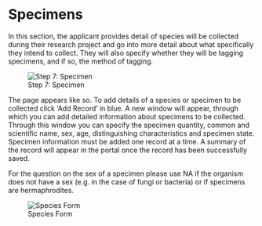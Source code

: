 # Specimens

In this section, the applicant provides detail of species will be collected during their research project and go into more detail about what specifically they intend to collect. They will also specify whether they will be tagging specimens, and if so, the method of tagging.

![Step 7: Specimen](images/specimen_section.png)

The page appears like so. To add details of a species or specimen to be collected click 'Add Record' in blue. A new window will appear, through which you can add detailed information about specimens to be collected. Through this window you can specify the specimen quantity, common and scientific name, sex, age, distinguishing characteristics and specimen state. Specimen information must be added one record at a time. A summary of the record will appear in the portal once the record has been successfully saved.

For the question on the sex of a specimen please use NA if the organism does not have a sex (e.g. in the case of fungi or bacteria) or if specimens are hermaphrodites.

![Species Form](images/species_form.png)